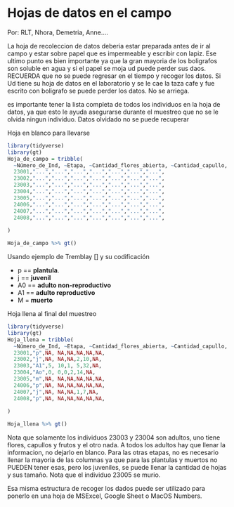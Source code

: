 # Hojas de datos en el campo

Por: RLT, Nhora, Demetria, Anne....

La hoja de recoleccion de datos deberia estar preparada antes de ir al campo y estar sobre papel que es impermeable y escribir con lapiz.   Ese ultimo punto es bien importante ya que la gran mayoria de los boligrafos son soluble en agua y si el papel se moja ud puede perder sus daos.  RECUERDA que no se puede regresar en el tiempo y recoger los datos. Si Ud tiene su hoja de datos en el laboratorio y se le cae la taza cafe y fue escrito con boligrafo se puede perder los datos.  No se arriega.

es importante tener la lista completa de todos los individuos en la hoja de datos, ya que esto le ayuda asegurarse durante el muestreo que no se le olvida ningun individuo.  Datos olvidado no se puede recuperar


Hoja en blanco para llevarse


```r
library(tidyverse)
library(gt)
Hoja_de_campo = tribble(
  ~Número_de_Ind, ~Etapa, ~Cantidad_flores_abierta, ~Cantidad_capullo, ~ Cantidad_Frutos, ~Numero_Hojas, ~Ancho_hoja_mm, ~etc,
  23001,"...","...","...","...","...","...","...",
  23002,"...","...","...","...","...","...","...",
  23003,"...","...","...","...","...","...","...",
  23004,"...","...","...","...","...","...","...",
  23005,"...","...","...","...","...","...","...",
  24006,"...","...","...","...","...","...","...",
  24007,"...","...","...","...","...","...","...",
  24008,"...","...","...","...","...","...","...",
  
)

Hoja_de_campo %>% gt()
```


Usando ejemplo de Tremblay [] y su codificación 

 - p == **plantula**.
 - j == **juvenil**
 - A0 == **adulto non-reproductivo**
 - A1 == **adulto reproductivo**
 - M = **muerto** 

Hoja llena al final del muestreo

```r
library(tidyverse)
library(gt)
Hoja_llena = tribble(
  ~Número_de_Ind, ~Etapa, ~Cantidad_flores_abierta, ~Cantidad_capullo, ~ Cantidad_Frutos, ~Numero_Hojas, ~Ancho_hoja_mm, ~etc,
  23001,"p",NA, NA,NA,NA,NA,NA,
  23002,"j",NA, NA,NA,2,10,NA,
  23003,"A1",5, 10,1, 5,32,NA,
  23004,"Ao",0, 0,0,2,14,NA,
  23005,"m",NA, NA,NA,NA,NA,NA,
  24006,"p",NA, NA,NA,NA,NA,NA,
  24007,"j",NA, NA,NA,1,7,NA,
  24008,"p",NA, NA,NA,NA,NA,NA,
  
)

Hoja_llena %>% gt()
```


Nota que solamente los individuos 23003 y 23004 son adultos, uno tiene flores, capullos y frutos y el otro nada.   A todos los adultos hay que llenar la informacion, no dejarlo en blanco.  Para las otras etapas, no es necesario llenar la mayoria de las columnas ya que para las plantulas y muertos no PUEDEN tener esas, pero los juveniles, se puede llenar la cantidad de hojas y sus tamaño.  Nota que el individuo 23005 se murio. 


Esa misma estructura de recoger los dados puede ser utilizado para ponerlo en una hoja de MSExcel, Google Sheet o MacOS Numbers.  

